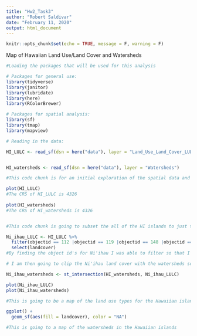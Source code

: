 ```yaml
---
title: "Hw2_Task3"
author: "Robert Saldivar"
date: "February 11, 2020"
output: html_document
---
```


```r
knitr::opts_chunk$set(echo = TRUE, message = F, warning = F)
```

Map of Hawaiian Land Use/Land Cover and Watersheds

```r
#Loading the packages that will be used for this analysis

# Packages for general use:
library(tidyverse)
library(janitor)
library(lubridate)
library(here)
library(RColorBrewer)

# Packages for spatial analysis:
library(sf)
library(tmap)
library(mapview)

```


```r
# Reading in the data:

HI_LULC <- read_sf(dsn = here("data"), layer = "Land_Use_Land_Cover_LULC")  #this is selecting only the landcover to be retained in the data


HI_watersheds <- read_sf(dsn = here("data"), layer = "Watersheds")

```


```r
#This code chunk is for an initial exploration of the spatial data and wrangling of the data

plot(HI_LULC)
#The CRS of HI_LULC is 4326
 
plot(HI_watersheds)
#The CRS of HI_watersheds is 4326



```


```r
#This code chunk is going to subset the all of the HI islands to just the island of Ni'ihau

Ni_ihau_LULC <- HI_LULC %>%
  filter(objectid == 112 |objectid == 119 |objectid == 148 |objectid == 161 |objectid == 164 |objectid == 168 |objectid == 190 |objectid == 203 |objectid == 205 |objectid == 222 |objectid == 223 |objectid == 225 |objectid == 229 |objectid == 230 |objectid == 231 |objectid == 232 |objectid == 233 |objectid == 234 |objectid == 235 |objectid == 236 |objectid == 237) %>%
  select(landcover)
#By finding the object id's for Ni'ihau I was able to filter so that I have only looking at the land cover for the island of Ni'ihau.

# I am then going to clip the Ni'ihau land cover with the watersheds so the only the watersheds of so that only the water sheds is left.

Ni_ihau_watersheds <- st_intersection(HI_watersheds, Ni_ihau_LULC)

plot(Ni_ihau_LULC)
plot(Ni_ihau_watersheds)

```


```r
#This is going to be a map of the land use types for the Hawaiian islands

ggplot() +
  geom_sf(aes(fill = landcover), color = "NA") 

```



```r
#This is going to a map of the watersheds in the Hawaiian islands


```


